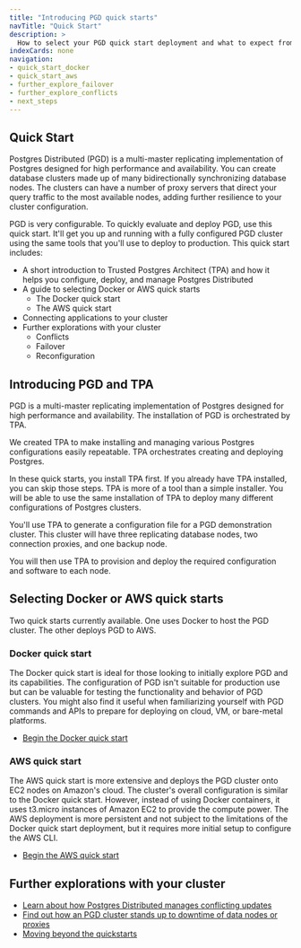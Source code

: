 ```yaml
---
title: "Introducing PGD quick starts"
navTitle: "Quick Start"
description: >
  How to select your PGD quick start deployment and what to expect from the experience.
indexCards: none
navigation:
- quick_start_docker
- quick_start_aws
- further_explore_failover
- further_explore_conflicts
- next_steps
---
```


## Quick Start

Postgres Distributed (PGD) is a multi-master replicating implementation of Postgres designed for high performance and availability. You can create database clusters made up of many bidirectionally synchronizing database nodes. The clusters can have a number of proxy servers that direct your query traffic to the most available nodes, adding further resilience to your cluster configuration.
 
PGD is very configurable. To quickly evaluate and deploy PGD, use this quick start. It'll get you up and running with a fully configured PGD cluster using the same tools that you'll use to deploy to production. This quick start includes:

* A short introduction to Trusted Postgres Architect (TPA) and how it helps you configure, deploy, and manage Postgres Distributed
* A guide to selecting Docker or AWS quick starts
  * The Docker quick start 
  * The AWS quick start
* Connecting applications to your cluster
* Further explorations with your cluster
  * Conflicts
  * Failover
  * Reconfiguration


## Introducing PGD and TPA

PGD is a multi-master replicating implementation of Postgres designed for high performance and availability. The installation of PGD is orchestrated by TPA. 

We created TPA to make installing and managing various Postgres configurations easily repeatable. TPA orchestrates creating and deploying Postgres. 

In these quick starts, you install TPA first. If you already have TPA installed, you can skip those steps. TPA is more of a tool than a simple installer. You will be able to use the same installation of TPA to deploy many different configurations of Postgres clusters.

You'll use TPA to generate a configuration file for a PGD demonstration cluster. This cluster will have three replicating database nodes, two connection proxies, and one backup node. 

You will then use TPA to provision and deploy the required configuration and software to each node.

## Selecting Docker or AWS quick starts

Two quick starts currently available. One uses Docker to host the PGD cluster. The other deploys PGD to AWS. 

### Docker quick start

The Docker quick start is ideal for those looking to initially explore PGD and its capabilities. The configuration of PGD isn't suitable for production use but can be valuable for testing the functionality and behavior of PGD clusters. You might also find it useful when familiarizing yourself with PGD commands and APIs to prepare for deploying on cloud, VM, or bare-metal platforms. 

* [Begin the Docker quick start](quick_start_docker)

### AWS quick start

The AWS quick start is more extensive and deploys the PGD cluster onto EC2 nodes on Amazon's cloud. The cluster's overall configuration is similar to the Docker quick start. However, instead of using Docker containers, it uses t3.micro instances of Amazon EC2 to provide the compute power. The AWS deployment is more persistent and not subject to the limitations of the Docker quick start deployment, but it requires more initial setup to configure the AWS CLI.

* [Begin the AWS quick start](quick_start_aws)

## Further explorations with your cluster

* [Learn about how Postgres Distributed manages conflicting updates](further_explore_conflicts/)
* [Find out how an PGD cluster stands up to downtime of data nodes or proxies](further_explore_failover/)
* [Moving beyond the quickstarts](next_steps/)

